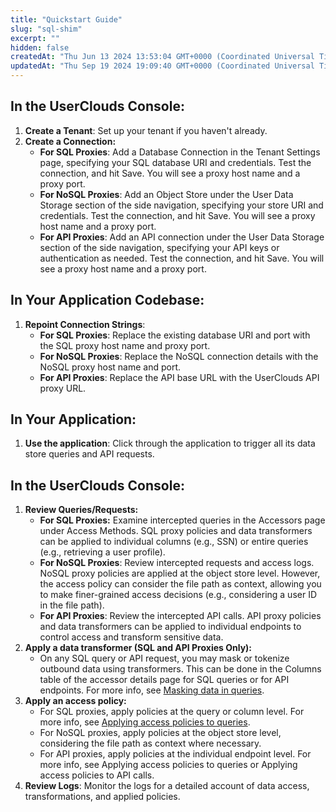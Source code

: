 ```yaml
---
title: "Quickstart Guide"
slug: "sql-shim"
excerpt: ""
hidden: false
createdAt: "Thu Jun 13 2024 13:53:04 GMT+0000 (Coordinated Universal Time)"
updatedAt: "Thu Sep 19 2024 19:09:40 GMT+0000 (Coordinated Universal Time)"
---
```

## In the UserClouds Console:

1. **Create a Tenant**: Set up your tenant if you haven't already.
2. **Create a Connection:**
   - **For SQL Proxies**: Add a Database Connection in the Tenant Settings page, specifying your SQL database URI and credentials. Test the connection, and hit Save. You will see a proxy host name and a proxy port.
   - **For NoSQL Proxies**: Add an Object Store under the User Data Storage section of the side navigation, specifying your store URI and credentials. Test the connection, and hit Save. You will see a proxy host name and a proxy port.
   - **For API Proxies**: Add an API connection under the User Data Storage section of the side navigation, specifying your API keys or authentication as needed. Test the connection, and hit Save. You will see a proxy host name and a proxy port.

## In Your Application Codebase:

1. **Repoint Connection Strings**: 
   - **For SQL Proxies**: Replace the existing database URI and port with the SQL proxy host name and proxy port.
   - **For NoSQL Proxies**: Replace the NoSQL connection details with the NoSQL proxy host name and port.
   - **For API Proxies**: Replace the API base URL with the UserClouds API proxy URL.

## In Your Application:

1. **Use the application**: Click through the application to trigger all its data store queries and API requests.

## In the UserClouds Console:

1. **Review Queries/Requests:**
   - **For SQL Proxies:** Examine intercepted queries in the Accessors page under Access Methods. SQL proxy policies and data transformers can be applied to individual columns (e.g., SSN) or entire queries (e.g., retrieving a user profile).
   - **For NoSQL Proxies**: Review intercepted requests and access logs. NoSQL proxy policies are applied at the object store level. However, the access policy can consider the file path as context, allowing you to make finer-grained access decisions (e.g., considering a user ID in the file path).
   - **For API Proxies**: Review the intercepted API calls. API proxy policies and data transformers can be applied to individual endpoints to control access and transform sensitive data.
2. **Apply a <Glossary>data transformer</Glossary> (SQL and API Proxies Only):**
   - On any SQL query or API request, you may mask or tokenize outbound data using transformers. This can be done in the Columns table of the accessor details page for SQL queries or for API endpoints. For more info, see [Masking data in queries](/docs/masking-data-using-the-sql-shim).
3. **Apply an <Glossary>access policy</Glossary>:**
   - For SQL proxies, apply policies at the query or column level. For more info, see [Applying access policies to queries](/docs/applying-access-policies-to-queries).
   - For NoSQL proxies, apply policies at the object store level, considering the file path as context where necessary.
   - For API proxies, apply policies at the individual endpoint level. For more info, see Applying access policies to queries or Applying access policies to API calls.
4. **Review Logs**: Monitor the logs for a detailed account of data access, transformations, and applied policies.
